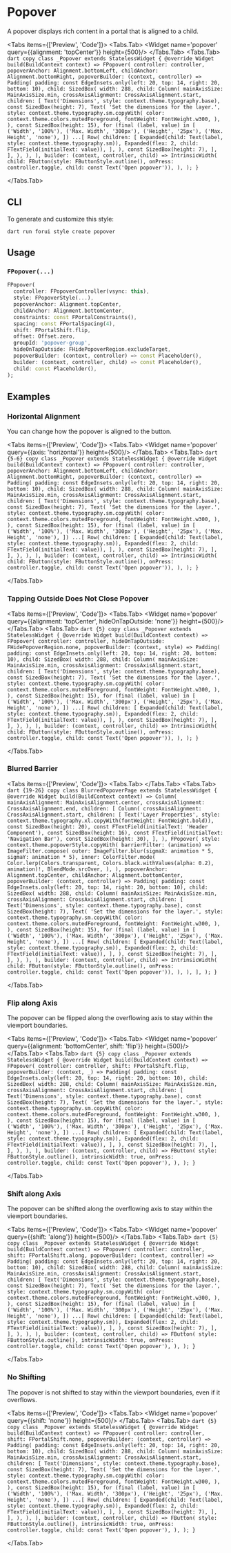 
# Popover

A popover displays rich content in a portal that is aligned to a child.

<LinkBadgeGroup>
    <LinkBadge label="API Reference" href="https://pub.dev/documentation/forui/latest/forui.widgets.popover/"/>
</LinkBadgeGroup>

<Tabs items={['Preview', 'Code']}>
  <Tabs.Tab>
    <Widget name='popover' query={{alignment: 'topCenter'}} height={500}/>
  </Tabs.Tab>
  <Tabs.Tab>
    ```dart copy
    class _Popover extends StatelessWidget {
      @override
      Widget build(BuildContext context) => FPopover(
        controller: controller,
        popoverAnchor: Alignment.bottomLeft,
        childAnchor: Alignment.bottomRight,
        popoverBuilder: (context, controller) => Padding(
          padding: const EdgeInsets.only(left: 20, top: 14, right: 20, bottom: 10),
          child: SizedBox(
            width: 288,
            child: Column(
              mainAxisSize: MainAxisSize.min,
              crossAxisAlignment: CrossAxisAlignment.start,
              children: [
                Text('Dimensions', style: context.theme.typography.base),
                const SizedBox(height: 7),
                Text(
                  'Set the dimensions for the layer.',
                  style: context.theme.typography.sm.copyWith(
                    color: context.theme.colors.mutedForeground,
                    fontWeight: FontWeight.w300,
                  ),
                ),
                const SizedBox(height: 15),
                for (final (label, value) in [
                  ('Width', '100%'),
                  ('Max. Width', '300px'),
                  ('Height', '25px'),
                  ('Max. Height', 'none'),
                ]) ...[
                  Row(
                    children: [
                      Expanded(child: Text(label, style: context.theme.typography.sm)),
                      Expanded(flex: 2, child: FTextField(initialText: value)),
                    ],
                  ),
                  const SizedBox(height: 7),
                ],
              ],
            ),
          ),
        ),
        builder: (context, controller, child) => IntrinsicWidth(
          child: FButton(style: FButtonStyle.outline(), onPress: controller.toggle, child: const Text('Open popover')),
        ),
      );
    }
    ```

  </Tabs.Tab>
</Tabs>

## CLI

To generate and customize this style:

```shell copy
dart run forui style create popover 
```

## Usage

### `FPopover(...)`

```dart copy
FPopover(
  controller: FPopoverController(vsync: this),
  style: FPopoverStyle(...),
  popoverAnchor: Alignment.topCenter,
  childAnchor: Alignment.bottomCenter,
  constraints: const FPortalConstraints(),
  spacing: const FPortalSpacing(4),
  shift: FPortalShift.flip,
  offset: Offset.zero,
  groupId: 'popover-group',
  hideOnTapOutside: FHidePopoverRegion.excludeTarget,
  popoverBuilder: (context, controller) => const Placeholder(),
  builder: (context, controller, child) => const Placeholder(),
  child: const Placeholder(),
);
```

## Examples

### Horizontal Alignment

You can change how the popover is aligned to the button.

<Tabs items={['Preview', 'Code']}>
  <Tabs.Tab>
    <Widget name='popover' query={{axis: 'horizontal'}} height={500}/>
  </Tabs.Tab>
  <Tabs.Tab>
    ```dart {5-6} copy
    class _Popover extends StatelessWidget {
      @override
      Widget build(BuildContext context) => FPopover(
        controller: controller,
        popoverAnchor: Alignment.bottomLeft,
        childAnchor: Alignment.bottomRight,
        popoverBuilder: (context, controller) => Padding(
          padding: const EdgeInsets.only(left: 20, top: 14, right: 20, bottom: 10),
          child: SizedBox(
            width: 288,
            child: Column(
              mainAxisSize: MainAxisSize.min,
              crossAxisAlignment: CrossAxisAlignment.start,
              children: [
                Text('Dimensions', style: context.theme.typography.base),
                const SizedBox(height: 7),
                Text(
                  'Set the dimensions for the layer.',
                  style: context.theme.typography.sm.copyWith(
                    color: context.theme.colors.mutedForeground,
                    fontWeight: FontWeight.w300,
                  ),
                ),
                const SizedBox(height: 15),
                for (final (label, value) in [
                  ('Width', '100%'),
                  ('Max. Width', '300px'),
                  ('Height', '25px'),
                  ('Max. Height', 'none'),
                ]) ...[
                  Row(
                    children: [
                      Expanded(child: Text(label, style: context.theme.typography.sm)),
                      Expanded(flex: 2, child: FTextField(initialText: value)),
                    ],
                  ),
                  const SizedBox(height: 7),
                ],
              ],
            ),
          ),
        ),
        builder: (context, controller, child) => IntrinsicWidth(
          child: FButton(style: FButtonStyle.outline(), onPress: controller.toggle, child: const Text('Open popover')),
        ),
      );
    }
    ```

  </Tabs.Tab>
</Tabs>

### Tapping Outside Does Not Close Popover

<Tabs items={['Preview', 'Code']}>
  <Tabs.Tab>
    <Widget name='popover' query={{alignment: 'topCenter', hideOnTapOutside: 'none'}} height={500}/>
  </Tabs.Tab>
  <Tabs.Tab>
    ```dart {5} copy
    class _Popover extends StatelessWidget {
      @override
      Widget build(BuildContext context) => FPopover(
        controller: controller,
        hideOnTapOutside: FHidePopoverRegion.none,
        popoverBuilder: (context, style) => Padding(
          padding: const EdgeInsets.only(left: 20, top: 14, right: 20, bottom: 10),
          child: SizedBox(
            width: 288,
            child: Column(
              mainAxisSize: MainAxisSize.min,
              crossAxisAlignment: CrossAxisAlignment.start,
              children: [
                Text('Dimensions', style: context.theme.typography.base),
                const SizedBox(height: 7),
                Text(
                  'Set the dimensions for the layer.',
                  style: context.theme.typography.sm.copyWith(
                    color: context.theme.colors.mutedForeground,
                    fontWeight: FontWeight.w300,
                  ),
                ),
                const SizedBox(height: 15),
                for (final (label, value) in [
                  ('Width', '100%'),
                  ('Max. Width', '300px'),
                  ('Height', '25px'),
                  ('Max. Height', 'none'),
                ]) ...[
                  Row(
                    children: [
                      Expanded(child: Text(label, style: context.theme.typography.sm)),
                      Expanded(flex: 2, child: FTextField(initialText: value)),
                    ],
                  ),
                  const SizedBox(height: 7),
                ],
              ],
            ),
          ),
        ),
        builder: (context, controller, child) => IntrinsicWidth(
          child: FButton(style: FButtonStyle.outline(), onPress: controller.toggle, child: const Text('Open popover')),
        ),
      );
    }
    ```

  </Tabs.Tab>
</Tabs>

### Blurred Barrier

<Tabs items={['Preview', 'Code']}>
  <Tabs.Tab>
    <Widget name='popover' variant='blurred' height={500}/>
  </Tabs.Tab>
  <Tabs.Tab>
    ```dart {19-26} copy
    class BlurredPopoverPage extends StatelessWidget {
      @override
      Widget build(BuildContext context) => Column(
        mainAxisAlignment: MainAxisAlignment.center,
        crossAxisAlignment: CrossAxisAlignment.end,
        children: [
          Column(
            crossAxisAlignment: CrossAxisAlignment.start,
            children: [
              Text('Layer Properties', style: context.theme.typography.xl.copyWith(fontWeight: FontWeight.bold)),
              const SizedBox(height: 20),
              const FTextField(initialText: 'Header Component'),
              const SizedBox(height: 16),
              const FTextField(initialText: 'Navigation Bar'),
              const SizedBox(height: 30),
            ],
          ),
          FPopover(
            style: context.theme.popoverStyle.copyWith(
            barrierFilter: (animation) => ImageFilter.compose(
              outer: ImageFilter.blur(sigmaX: animation * 5, sigmaY: animation * 5),
              inner: ColorFilter.mode(
                Color.lerp(Colors.transparent, Colors.black.withValues(alpha: 0.2), animation)!,
                BlendMode.srcOver,
              ),
            ),
            popoverAnchor: Alignment.topCenter,
            childAnchor: Alignment.bottomCenter,
            popoverBuilder: (context, controller) => Padding(
              padding: const EdgeInsets.only(left: 20, top: 14, right: 20, bottom: 10),
              child: SizedBox(
                width: 288,
                child: Column(
                  mainAxisSize: MainAxisSize.min,
                  crossAxisAlignment: CrossAxisAlignment.start,
                  children: [
                    Text('Dimensions', style: context.theme.typography.base),
                    const SizedBox(height: 7),
                    Text(
                      'Set the dimensions for the layer.',
                      style: context.theme.typography.sm.copyWith(
                        color: context.theme.colors.mutedForeground,
                        fontWeight: FontWeight.w300,
                      ),
                    ),
                    const SizedBox(height: 15),
                    for (final (label, value) in [
                      ('Width', '100%'),
                      ('Max. Width', '300px'),
                      ('Height', '25px'),
                      ('Max. Height', 'none'),
                    ]) ...[
                      Row(
                        children: [
                          Expanded(child: Text(label, style: context.theme.typography.sm)),
                          Expanded(flex: 2, child: FTextField(initialText: value)),
                        ],
                      ),
                      const SizedBox(height: 7),
                    ],
                  ],
                ),
              ),
            ),
            builder: (context, controller, child) => IntrinsicWidth(
              child: FButton(style: FButtonStyle.outline(), onPress: controller.toggle, child: const Text('Open popover')),
            ),
          ),
        ],
      );
    }
    ```

  </Tabs.Tab>
</Tabs>


### Flip along Axis

The popover can be flipped along the overflowing axis to stay within the viewport boundaries.

<Tabs items={['Preview', 'Code']}>
  <Tabs.Tab>
    <Widget name='popover' query={{alignment: 'bottomCenter', shift: 'flip'}} height={500}/>
  </Tabs.Tab>
  <Tabs.Tab>
    ```dart {5} copy
    class _Popover extends StatelessWidget {
      @override
      Widget build(BuildContext context) => FPopover(
        controller: controller,
        shift: FPortalShift.flip,
        popoverBuilder: (context, _) => Padding(
          padding: const EdgeInsets.only(left: 20, top: 14, right: 20, bottom: 10),
          child: SizedBox(
            width: 288,
            child: Column(
              mainAxisSize: MainAxisSize.min,
              crossAxisAlignment: CrossAxisAlignment.start,
              children: [
                Text('Dimensions', style: context.theme.typography.base),
                const SizedBox(height: 7),
                Text(
                  'Set the dimensions for the layer.',
                  style: context.theme.typography.sm.copyWith(
                    color: context.theme.colors.mutedForeground,
                    fontWeight: FontWeight.w300,
                  ),
                ),
                const SizedBox(height: 15),
                for (final (label, value) in [
                  ('Width', '100%'),
                  ('Max. Width', '300px'),
                  ('Height', '25px'),
                  ('Max. Height', 'none'),
                ]) ...[
                  Row(
                    children: [
                      Expanded(child: Text(label, style: context.theme.typography.sm)),
                      Expanded(flex: 2, child: FTextField(initialText: value)),
                    ],
                  ),
                  const SizedBox(height: 7),
                ],
              ],
            ),
          ),
        ),
        builder: (context, controller, child) => FButton(
          style: FButtonStyle.outline(),
          intrinsicWidth: true,
          onPress: controller.toggle,
          child: const Text('Open popover'),
        ),
      );
    }
    ```

  </Tabs.Tab>
</Tabs>

### Shift along Axis

The popover can be shifted along the overflowing axis to stay within the viewport boundaries.

<Tabs items={['Preview', 'Code']}>
  <Tabs.Tab>
    <Widget name='popover' query={{shift: 'along'}} height={500}/>
  </Tabs.Tab>
  <Tabs.Tab>
    ```dart {5} copy
    class _Popover extends StatelessWidget {
      @override
      Widget build(BuildContext context) => FPopover(
        controller: controller,
        shift: FPortalShift.along,
        popoverBuilder: (context, controller) => Padding(
          padding: const EdgeInsets.only(left: 20, top: 14, right: 20, bottom: 10),
          child: SizedBox(
            width: 288,
            child: Column(
              mainAxisSize: MainAxisSize.min,
              crossAxisAlignment: CrossAxisAlignment.start,
              children: [
                Text('Dimensions', style: context.theme.typography.base),
                const SizedBox(height: 7),
                Text(
                  'Set the dimensions for the layer.',
                  style: context.theme.typography.sm.copyWith(
                    color: context.theme.colors.mutedForeground,
                    fontWeight: FontWeight.w300,
                  ),
                ),
                const SizedBox(height: 15),
                for (final (label, value) in [
                  ('Width', '100%'),
                  ('Max. Width', '300px'),
                  ('Height', '25px'),
                  ('Max. Height', 'none'),
                ]) ...[
                  Row(
                    children: [
                      Expanded(child: Text(label, style: context.theme.typography.sm)),
                      Expanded(flex: 2, child: FTextField(initialText: value)),
                    ],
                  ),
                  const SizedBox(height: 7),
                ],
              ],
            ),
          ),
        ),
        builder: (context, controller, child) => FButton(
          style: FButtonStyle.outline(),
          intrinsicWidth: true,
          onPress: controller.toggle,
          child: const Text('Open popover'),
          ),
      );
    }
    ```

  </Tabs.Tab>
</Tabs>

### No Shifting

The popover is not shifted to stay within the viewport boundaries, even if it overflows.

<Tabs items={['Preview', 'Code']}>
  <Tabs.Tab>
    <Widget name='popover' query={{shift: 'none'}} height={500}/>
  </Tabs.Tab>
  <Tabs.Tab>
    ```dart {5} copy
    class _Popover extends StatelessWidget {
      @override
      Widget build(BuildContext context) => FPopover(
        controller: controller,
        shift: FPortalShift.none,
        popoverBuilder: (context, controller) => Padding(
          padding: const EdgeInsets.only(left: 20, top: 14, right: 20, bottom: 10),
          child: SizedBox(
            width: 288,
            child: Column(
              mainAxisSize: MainAxisSize.min,
              crossAxisAlignment: CrossAxisAlignment.start,
              children: [
                Text('Dimensions', style: context.theme.typography.base),
                const SizedBox(height: 7),
                Text(
                  'Set the dimensions for the layer.',
                  style: context.theme.typography.sm.copyWith(
                    color: context.theme.colors.mutedForeground,
                    fontWeight: FontWeight.w300,
                  ),
                ),
                const SizedBox(height: 15),
                for (final (label, value) in [
                  ('Width', '100%'),
                  ('Max. Width', '300px'),
                  ('Height', '25px'),
                  ('Max. Height', 'none'),
                ]) ...[
                  Row(
                    children: [
                      Expanded(child: Text(label, style: context.theme.typography.sm)),
                      Expanded(flex: 2, child: FTextField(initialText: value)),
                    ],
                  ),
                  const SizedBox(height: 7),
                ],
              ],
            ),
          ),
        ),
        builder: (context, controller, child) => FButton(
          style: FButtonStyle.outline(),
          intrinsicWidth: true,
          onPress: controller.toggle,
          child: const Text('Open popover'),
        ),
      );
    }
    ```

  </Tabs.Tab>
</Tabs>
